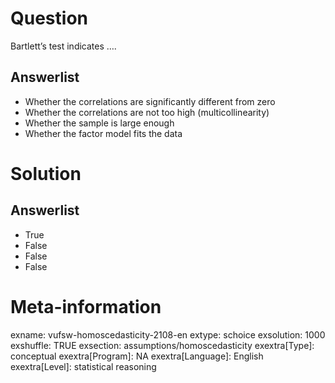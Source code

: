 Question
========
Bartlett's test indicates ....

Answerlist
----------
* Whether the correlations are significantly different from zero
* Whether the correlations are not too high (multicollinearity)
* Whether the sample is large enough
* Whether the factor model fits the data

Solution
========

Answerlist
----------
* True
* False
* False
* False

Meta-information
================
exname: vufsw-homoscedasticity-2108-en
extype: schoice
exsolution: 1000
exshuffle: TRUE
exsection: assumptions/homoscedasticity
exextra[Type]: conceptual
exextra[Program]: NA
exextra[Language]: English
exextra[Level]: statistical reasoning


